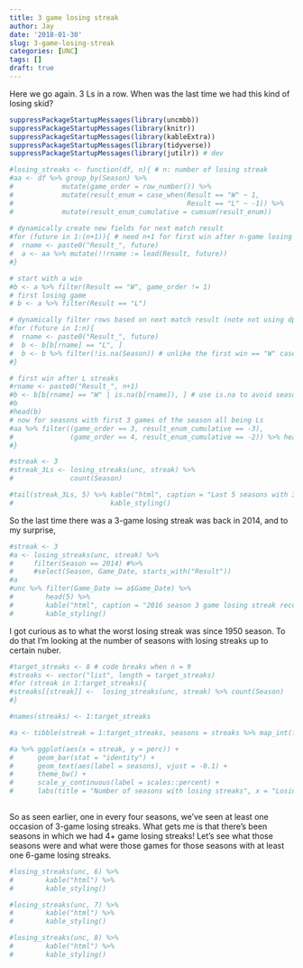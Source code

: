 ```yaml
---
title: 3 game losing streak
author: Jay
date: '2018-01-30'
slug: 3-game-losing-streak
categories: [UNC]
tags: []
draft: true
---
```


Here we go again. 3 Ls in a row. When was the last time we had this kind of losing skid? 

```r
suppressPackageStartupMessages(library(uncmbb))
suppressPackageStartupMessages(library(knitr))
suppressPackageStartupMessages(library(kableExtra))
suppressPackageStartupMessages(library(tidyverse))
suppressPackageStartupMessages(library(jutilr)) # dev

#losing_streaks <- function(df, n){ # n: number of losing streak
#aa <- df %>% group_by(Season) %>%
#            mutate(game_order = row_number()) %>%
#            mutate(result_enum = case_when(Result == "W" ~ 1,
#                                           Result == "L" ~ -1)) %>%
#            mutate(result_enum_cumulative = cumsum(result_enum))
           
# dynamically create new fields for next match result
#for (future in 1:(n+1)){ # need n+1 for first win after n-game losing streak
#  rname <- paste0("Result_", future) 
#  a <- aa %>% mutate(!!rname := lead(Result, future))
#}

# start with a win
#b <- a %>% filter(Result == "W", game_order != 1)
# first losing game
# b <- a %>% filter(Result == "L")

# dynamically filter rows based on next match result (note not using dplyr::filter)
#for (future in 1:n){
#  rname <- paste0("Result_", future)
#  b <- b[b[rname] == "L", ]
#  b <- b %>% filter(!is.na(Season)) # unlike the first win == "W" case, need to make sure all three #results are "L"
#}

# first win after L streaks
#rname <- paste0("Result_", n+1)
#b <- b[b[rname] == "W" | is.na(b[rname]), ] # use is.na to avoid season's last game 
#b
#head(b)
# now for seasons with first 3 games of the season all being Ls
#aa %>% filter((game_order == 3, result_enum_cumulative == -3), 
#              (game_order == 4, result_enum_cumulative == -2)) %>% head
#}

#streak <- 3
#streak_3Ls <- losing_streaks(unc, streak) %>%
#              count(Season)

#tail(streak_3Ls, 5) %>% kable("html", caption = "Last 5 seasons with 3 game losing streaks") %>%
#                        kable_styling()
```

So the last time there was a 3-game losing streak was back in 2014, and to my surprise,  

```r
#streak <- 3
#a <- losing_streaks(unc, streak) %>% 
#     filter(Season == 2014) #%>%
#     #select(Season, Game_Date, starts_with("Result"))
#a
#unc %>% filter(Game_Date >= a$Game_Date) %>%
#        head(5) %>%
#        kable("html", caption = "2016 season 3 game losing streak records") %>%
#        kable_styling()
```

I got curious as to what the worst losing streak was since 1950 season. To do that I'm looking at the number of seasons with losing streaks up to certain nuber. 

```r
#target_streaks <- 8 # code breaks when n = 9
#streaks <- vector("list", length = target_streaks)
#for (streak in 1:target_streaks){
#streaks[[streak]] <-  losing_streaks(unc, streak) %>% count(Season)
#}

#names(streaks) <- 1:target_streaks

#a <- tibble(streak = 1:target_streaks, seasons = streaks %>% map_int(function(x) nrow(x)), perc = round(seasons/67, 2)) 

#a %>% ggplot(aes(x = streak, y = perc)) +
#      geom_bar(stat = "identity") +
#      geom_text(aes(label = seasons), vjust = -0.1) +
#      theme_bw() +
#      scale_y_continuous(label = scales::percent) +
#      labs(title = "Number of seasons with losing streaks", x = "Losing streak", y = "Number of seasons")
            
```

So as seen earlier, one in every four seasons, we've seen at least one occasion of 3-game losing streaks. What gets me is that there's been seasons in which we had 4+ game losing streaks! Let's see what those seasons were and what were those games for those seasons with at least one 6-game losing streaks. 

```r
#losing_streaks(unc, 6) %>%
#        kable("html") %>%
#        kable_styling()

#losing_streaks(unc, 7) %>%
#        kable("html") %>%
#        kable_styling()

#losing_streaks(unc, 8) %>%
#        kable("html") %>%
#        kable_styling()
```